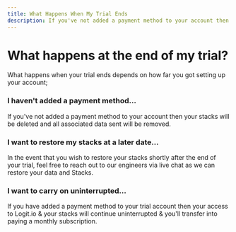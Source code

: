 ```yaml
---
title: What Happens When My Trial Ends
description: If you've not added a payment method to your account then your stacks will be deleted and all associated data sent will be removed.
---
```


# What happens at the end of my trial?

What happens when your trial ends depends on how 
far you got setting up your account;

### I haven't added a payment method...

If you've not added a payment method to your account then your stacks 
will be deleted and all associated data sent will be removed.

### I want to restore my stacks at a later date...

In the event that you wish to restore your stacks shortly after the end 
of your trial, feel free to reach out to our engineers via live chat as 
we can restore your data and Stacks.

### I want to carry on uninterrupted...

If you have added a payment method to your trial account then your access to 
Logit.io & your stacks will continue uninterrupted & you'll 
transfer into paying a monthly subscription.